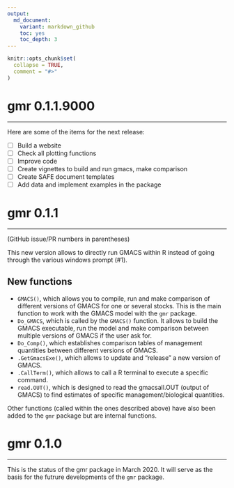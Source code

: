 ```yaml
---
output:
  md_document:
    variant: markdown_github
    toc: yes
    toc_depth: 3
---
```


```r
knitr::opts_chunk$set(
  collapse = TRUE,
  comment = "#>"
)
```


# gmr 0.1.1.9000
*************************************************************************

Here are some of the items for the next release:

- [ ] Build a website
- [ ] Check all plotting functions
- [ ] Improve code
- [ ] Create vignettes to build and run gmacs, make comparison
- [ ] Create SAFE document templates
- [ ] Add data and implement examples in the package

# gmr 0.1.1
*************************************************************************

(GitHub issue/PR numbers in parentheses)

This new version allows to directly run GMACS within R instead of going through
the various windows prompt (#1).

## New functions

  * `GMACS()`, which allows you to compile, run and make comparison of different
  versions of GMACS for one or several stocks. This is the main function to work 
  with the GMACS model with the `gmr` package.
  * `Do_GMACS`, which is called by the `GMACS()` function. It allows to build the 
  GMACS executable, run the model and make comparison between multiple versions 
  of GMACS if the user ask for.
  * `Do_Comp()`, which establishes comparison tables of management quantities 
  between different versions of GMACS.
  * `.GetGmacsExe()`, which allows to update and "release" a new version of GMACS.
  * `.CallTerm()`, which allows to call a R terminal to execute a specific command.
  * `read.OUT()`, which is designed to read the gmacsall.OUT (output of GMACS) to 
  find estimates of specific management/biological quantities.
  
Other functions (called within the ones described above) have also been added to
the `gmr` package but are internal functions.
  

# gmr 0.1.0
*************************************************************************

This is the status of the gmr package in March 2020. It will serve as the basis 
for the futrure developments of the `gmr` package.
